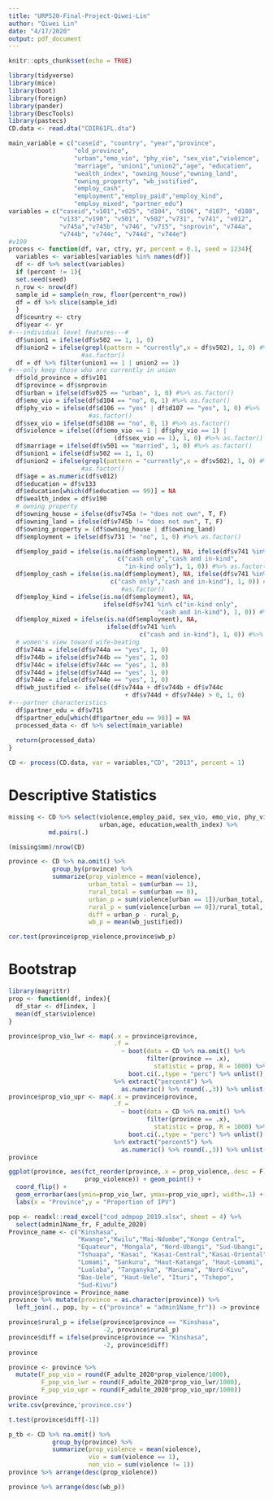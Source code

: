 ---
title: "URP520-Final-Project-Qiwei-Lin"
author: "Qiwei Lin"
date: "4/17/2020"
output: pdf_document
---

```{r setup, include=FALSE}
knitr::opts_chunk$set(echo = TRUE)
```

```{r External Requirement}
library(tidyverse)
library(mice)
library(boot)
library(foreign)
library(pander)
library(DescTools)
library(pastecs)
CD.data <- read.dta("CDIR61FL.dta")
```

```{r}
main_variable = c("caseid", "country", "year","province",
                  "old_province",
                  "urban","emo_vio", "phy_vio", "sex_vio","violence", 
                  "marriage", "union1","union2","age", "education", 
                  "wealth_index", "owning_house","owning_land", 
                  "owning_property", "wb_justified",
                  "employ_cash",
                  "employment","employ_paid","employ_kind",
                  "employ_mixed", "partner_edu")
variables = c("caseid","v101","v025", "d104", "d106", "d107", "d108",
              "v133","v190", "v501", "v502","v731", "v741", "v012", 
              "v745a","v745b", "v746", "v715", "snprovin", "v744a",
              "v744b", "v744c", "v744d", "v744e")
#v190
process <- function(df, var, ctry, yr, percent = 0.1, seed = 1234){
  variables <- variables[variables %in% names(df)]
  df <- df %>% select(variables)
  if (percent != 1){
  set.seed(seed)
  n_row <- nrow(df)
  sample_id = sample(n_row, floor(percent*n_row))
  df = df %>% slice(sample_id)
  }
  df$country <- ctry
  df$year <- yr
#---individual level features---#
  df$union1 = ifelse(df$v502 == 1, 1, 0)
  df$union2 = ifelse(grepl(pattern = "currently",x = df$v502), 1, 0) #%>% 
                    #as.factor()
  df = df %>% filter(union1 == 1 | union2 == 1)
#---only keep those who are currently in union
  df$old_province = df$v101
  df$province = df$snprovin
  df$urban = ifelse(df$v025 == "urban", 1, 0) #%>% as.factor()
  df$emo_vio = ifelse(df$d104 == "no", 0, 1) #%>% as.factor()
  df$phy_vio = ifelse(df$d106 == "yes" | df$d107 == "yes", 1, 0) #%>% 
                      #as.factor()
  df$sex_vio = ifelse(df$d108 == "no", 0, 1) #%>% as.factor()
  df$violence = ifelse((df$emo_vio == 1 | df$phy_vio == 1) | 
                             (df$sex_vio == 1), 1, 0) #%>% as.factor()
  df$marriage = ifelse(df$v501 == "married", 1, 0) #%>% as.factor()
  df$union1 = ifelse(df$v502 == 1, 1, 0)
  df$union2 = ifelse(grepl(pattern = "currently",x = df$v502), 1, 0) #%>% 
                    #as.factor()
  df$age = as.numeric(df$v012)
  df$education = df$v133
  df$education[which(df$education == 99)] = NA
  df$wealth_index = df$v190
  # owning property
  df$owning_house = ifelse(df$v745a != "does not own", T, F) 
  df$owning_land = ifelse(df$v745b != "does not own", T, F) 
  df$owning_property = (df$owning_house | df$owning_land)
  df$employment = ifelse(df$v731 != "no", 1, 0) #%>% as.factor()

  df$employ_paid = ifelse(is.na(df$employment), NA, ifelse(df$v741 %in% 
                              c("cash only","cash and in-kind",
                                "in-kind only"), 1, 0)) #%>% as.factor()
  df$employ_cash = ifelse(is.na(df$employment), NA, ifelse(df$v741 %in% 
                            c("cash only","cash and in-kind"), 1, 0)) #%>% 
                               #as.factor()
  df$employ_kind = ifelse(is.na(df$employment), NA, 
                          ifelse(df$v741 %in% c("in-kind only",
                                         "cash and in-kind"), 1, 0)) #%>%                                as.factor()
  df$employ_mixed = ifelse(is.na(df$employment), NA, 
                           ifelse(df$v741 %in% 
                                    c("cash and in-kind"), 1, 0)) #%>%                                as.factor()
  # women's view toward wife-beating
  df$v744a = ifelse(df$v744a == "yes", 1, 0)
  df$v744b = ifelse(df$v744b == "yes", 1, 0)
  df$v744c = ifelse(df$v744c == "yes", 1, 0)
  df$v744d = ifelse(df$v744d == "yes", 1, 0)
  df$v744e = ifelse(df$v744e == "yes", 1, 0)
  df$wb_justified <- ifelse((df$v744a + df$v744b + df$v744c 
                                + df$v744d + df$v744e) > 0, 1, 0)
#---partner characteristics
  df$partner_edu = df$v715
  df$partner_edu[which(df$partner_edu == 98)] = NA
  processed_data <- df %>% select(main_variable) 
  
  return(processed_data)
}
```

```{r}
CD <- process(CD.data, var = variables,"CD", "2013", percent = 1)
```


# Descriptive Statistics

```{r}
missing <- CD %>% select(violence,employ_paid, sex_vio, emo_vio, phy_vio, 
                         urban,age, education,wealth_index) %>% 
           md.pairs(.) 

(missing$mm)/nrow(CD)
```

```{r}
province <- CD %>% na.omit() %>% 
            group_by(province) %>% 
            summarize(prop_violence = mean(violence),
                      urban_total = sum(urban == 1), 
                      rural_total = sum(urban == 0),
                      urban_p = sum(violence[urban == 1])/urban_total, 
                      rural_p = sum(violence[urban == 0])/rural_total, 
                      diff = urban_p - rural_p,
                      wb_p = mean(wb_justified))
```

```{r}
cor.test(province$prop_violence,province$wb_p)
```


# Bootstrap

```{r}
library(magrittr)
prop <- function(df, index){
  df_star <- df[index, ]
  mean(df_star$violence)
}
```




```{r}
province$prop_vio_lwr <- map(.x = province$province, 
                             .f = 
                               ~ boot(data = CD %>% na.omit() %>%
                                      filter(province == .x), 
                                        statistic = prop, R = 1000) %>% 
                                 boot.ci(.,type = "perc") %>% unlist() 
                             %>% extract("percent4") %>% 
                               as.numeric() %>% round(.,3)) %>% unlist()
province$prop_vio_upr <- map(.x = province$province, 
                             .f = 
                               ~ boot(data = CD %>% na.omit() %>%
                                      filter(province == .x), 
                                        statistic = prop, R = 1000) %>% 
                                 boot.ci(.,type = "perc") %>% unlist() 
                             %>% extract("percent5") %>% 
                               as.numeric() %>% round(.,3)) %>% unlist()
province
```

```{r}
ggplot(province, aes(fct_reorder(province,.x = prop_violence,.desc = F),
                     prop_violence)) + geom_point() +
  coord_flip() + 
  geom_errorbar(aes(ymin=prop_vio_lwr, ymax=prop_vio_upr), width=.1) +
  labs(x = "Province",y = "Proportion of IPV") 
```

```{r}
pop <- readxl::read_excel("cod_admpop_2019.xlsx", sheet = 4) %>% 
  select(admin1Name_fr, F_adulte_2020)
Province_name <- c("Kinshasa",
                   "Kwango","Kwilu","Mai-Ndombe","Kongo Central", 
                   "Equateur", "Mongala", "Nord-Ubangi", "Sud-Ubangi", 
                   "Tshuapa", "Kasai", "Kasai-Central","Kasai-Oriental",
                   "Lomami", "Sankuru", "Haut-Katanga", "Haut-Lomami",
                   "Lualaba", "Tanganyka", "Maniema", "Nord-Kivu",
                   "Bas-Uele", "Haut-Uele", "Ituri", "Tshopo", 
                   "Sud-Kivu")
province$province = Province_name
province %>% mutate(province = as.character(province)) %>% 
  left_join(., pop, by = c("province" = "admin1Name_fr")) -> province
```

```{r}
province$rural_p = ifelse(province$province == "Kinshasa", 
                          -2, province$rural_p)
province$diff = ifelse(province$province == "Kinshasa", 
                          -2, province$diff)
province
```

```{r}
province <- province %>% 
  mutate(F_pop_vio = round(F_adulte_2020*prop_violence/1000),
         F_pop_vio_lwr = round(F_adulte_2020*prop_vio_lwr/1000),
         F_pop_vio_upr = round(F_adulte_2020*prop_vio_upr/1000))
province
write.csv(province,'province.csv')
```

```{r}
t.test(province$diff[-1])
```

```{r}
p_tb <- CD %>% na.omit() %>% 
            group_by(province) %>% 
            summarize(prop_violence = mean(violence),
                      vio = sum(violence == 1),
                      non_vio = sum(violence != 1))
province %>% arrange(desc(prop_violence))
```

```{r}
province %>% arrange(desc(wb_p))
```

